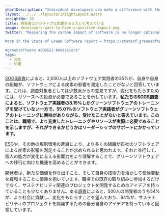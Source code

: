 ```yaml
---
shortDescription: "Individual developers can make a difference with the proper training and incentives."
layout: ../../../layouts/InsightLayout.astro
insightNo: 20
title: 開発者はポジティブな影響を与えたいと考えている
image: developers-want-to-have-a-positive-impact.png
twitter: "Measuring the carbon impact of software is no longer optional. ESG and other regulatory developments make it clear that we need to act now.   

More in the State of Green Software report ➡️ https://stateof.greensoftware.foundation

#greensoftware #SOGS23 #emissions"
tags:
  - 文化
  - 知識
---
```


[SOGS調査](../survey)によると、2,000人以上のソフトウェア実践者の35%が、自身や自身の組織が、ソフトウェアによる炭素の影響を測定したことがないと回答しています。これは、調査対象者としては少数派からの意見ですが、変化をもたらすためには、リソースへの投資が必要であることを示しています。**私たちの[SOGS調査](../survey)によると、ソフトウェア実践者の8.15%しかグリーンソフトウェアのトレーニングを受けていない一方で、55.01%のソフトウェア実践者がグリーンソフトウェアのトレーニングに興味がありながら、受けたことがないと答えています。このことは、職場で、より充実したトレーニングやリソースが実際に必要であることを示しますが、それができるかどうかはリーダーシップのサポートにかかっています。**

[ESG](https://hbr.org/2022/12/2022-a-tumultuous-year-in-esg-and-sustainability)や、その他の規制環境の進展により、より多くの組織が自社のソフトウェアによる炭素の影響を測定することが求められると思われます。それと並行して、個人の能力が変化に与える影響力をより理解することで、グリーンソフトウェアへの移行に向けた機運を高めることができます。

開発者は、新たな価値を作り出すこと、そして自身の技術力を活かして気候変動を緩和することに情熱を抱いています。職場での既存の取り組みに参加するだけでなく、サステナビリティ関連のプロジェクトを開発するためのアイデアを持っていることも少なくありません。ある[調査](https://www.computerweekly.com/blog/Green-Tech/The-rise-of-the-green-software-developer)によると、500人の開発者のうち54%が、より社会に貢献し、変化をもたらすことを望んでおり、94%が、サステナビリティのプロジェクトを開発するための自分自身のアイデアを持っていると回答しています。
